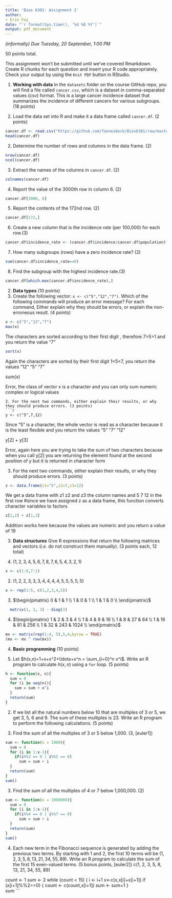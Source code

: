 ```yaml
---
title: 'Bios 6301: Assignment 2'
author:
- Erin Fey
date: "`r format(Sys.time(), '%d %B %Y')`"  
output: pdf_document
---
```

  
  *(informally) Due Tuesday, 20 September, 1:00 PM*
  
  50 points total.

This assignment won't be submitted until we've covered Rmarkdown.
Create R chunks for each question and insert your R code appropriately.
Check your output by using the `Knit PDF` button in RStudio.

1. **Working with data** In the `datasets` folder on the course GitHub repo, you will find a file called `cancer.csv`, which is a dataset in comma-separated values (csv) format. This is a large cancer incidence dataset that summarizes the incidence of different cancers for various subgroups. (18 points)

1. Load the data set into R and make it a data frame called `cancer.df`. (2 points)
```r
cancer.df <- read.csv("https://github.com/fonnesbeck/Bios6301/raw/master/datasets/cancer.csv", header=TRUE)
head(cancer.df)
```
2. Determine the number of rows and columns in the data frame. (2)
```r
nrow(cancer.df)
ncol(cancer.df)
```
3. Extract the names of the columns in `cancer.df`. (2)
```r
colnames(cancer.df)
```
4. Report the value of the 3000th row in column 6. (2)
```r
cancer.df[3000, 6]
```
5. Report the contents of the 172nd row. (2)
```r
cancer.df[172,]
```
6. Create a new column that is the incidence *rate* (per 100,000) for each row.(3)
```r
cancer.df$incidence_rate <- (cancer.df$incidence/cancer.df$population)*100000 
```
7. How many subgroups (rows) have a zero incidence rate? (2)
```r
sum(cancer.df$incidence_rate==0)
```
8. Find the subgroup with the highest incidence rate.(3)
```r
cancer.df[which.max(cancer.df$incidence_rate),]
```

2. **Data types** (10 points)
1. Create the following vector: `x <- c("5","12","7")`. 
Which of the following commands will produce an error message? 
For each command, Either explain why they should be errors, or explain the non-erroneous result. (4 points)
```r
x <- c("5","12","7")
max(x)
```
The characters are sorted according to their first digit , therefore 7>5>1 and you return the value "7"
```r
sort(x) 
```
Again the characters are sorted by their first digit 1<5<7, you return the values "12" "5" "7" 

sum(x)

Error, the class of vector x is a character and you can only sum numeric complex or logical values
```
2. For the next two commands, either explain their results, or why they should produce errors. (3 points)
```r
y <- c("5",7,12)
```
Since "5" is a character, the whole vector is read as a character because it is the least flexible and you return the values "5" "7" "12" 

y[2] + y[3] 

Error, again here you are trying to take the sum of two characters because when you call y[2] you are returning the element found at the second position of y but it is returned in character form

3. For the next two commands, either explain their results, or why they should produce errors. (3 points)
```r
z <- data.frame(z1="5",z2=7,z3=12) 
```
We get a data frame with z1 z2 and z3 the column names and 5 7 12 in the first row #since we have assigned z as a data frame, this function converts character variables to factors
```r
z[1,2] + z[1,3]
```
Addition works here because the values are numeric and you return a value of 19

3. **Data structures** Give R expressions that return the following matrices and vectors (*i.e.* do not construct them manually). (3 points each, 12 total)

1. $(1,2,3,4,5,6,7,8,7,6,5,4,3,2,1)$
```r
x <- c(1:8,7:1)
```
2. $(1,2,2,3,3,3,4,4,4,4,5,5,5,5,5)$
```r
x <- rep(1:5, c(1,2,3,4,5))
```
3. $\begin{pmatrix}
0 & 1 & 1  \\
1 & 0 & 1  \\
1 & 1 & 0  \\
\end{pmatrix}$
```r
  matrix(1, 3, 3) - diag(3)
```
4. $\begin{pmatrix}
1 & 2 & 3 & 4 \\
1 & 4 & 9 & 16 \\
1 & 8 & 27 & 64  \\
1 & 16 & 81 & 256 \\
1 & 32 & 243 & 1024  \\
\end{pmatrix}$
```r
mx <- matrix(rep(1:4, 5),5,4,byrow = TRUE)
(mx <- mx ^ row(mx))
```

4. **Basic programming** (10 points)

1. Let $h(x,n)=1+x+x^2+\ldots+x^n = \sum_{i=0}^n x^i$. Write an R program to calculate $h(x,n)$ using a `for` loop. (5 points)
```r
h <- function(x, n){
  sum = 0
  for (i in seq(n)){
    sum = sum + x^i
  }
  return(sum)
}
```
2. If we list all the natural numbers below 10 that are multiples of 3 or 5, we get 3, 5, 6 and 9. The sum of these multiples is 23. Write an R program to perform the following calculations. (5 points)

2. Find the sum of all the multiples of 3 or 5 below 1,000. (3, [euler1])
```r
sum <- function(x = 1000){
  sum = 0
  for (i in 1:x-1){
    if(i%%3 == 0 | i%%5 == 0)
      sum = sum + i
  }
  return(sum)
}
sum()
```
3. Find the sum of all the multiples of 4 or 7 below 1,000,000. (2)
```r
sum <- function(x = 1000000){
  sum = 0
  for (i in 1:x-1){
    if(i%%4 == 0 | i%%7 == 0)
      sum = sum + i
  }
  return(sum)
}
sum()
```
4. Each new term in the Fibonacci sequence is generated by adding the previous two terms. By starting with 1 and 2, the first 10 terms will be $(1, 2, 3, 5, 8, 13, 21, 34, 55, 89)$. Write an R program to calculate the sum of the first 15 even-valued terms. (5 bonus points, [euler2])
c(1, 2, 3, 5, 8, 13, 21, 34, 55, 89)

count <- 1
sum <- 2
while (count < 15) {
  i <- i+1
  x<-c(x,x[i]+x[i+1])
  if (x[i+1]%%2==0) {
    count <- c(count,x[i+1])
    sum <- sum+1 
}  
sum
```
